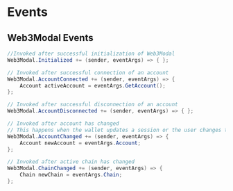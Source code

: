 # Events

## Web3Modal Events

```csharp
//Invoked after successful initialization of Web3Modal
Web3Modal.Initialized += (sender, eventArgs) => { };

// Invoked after successful connection of an account
Web3Modal.AccountConnected += (sender, eventArgs) => {
    Account activeAccount = eventArgs.GetAccount();
};

// Invoked after successful disconnection of an account
Web3Modal.AccountDisconnected += (sender, eventArgs) => { };

// Invoked after account has changed
// This happens when the wallet updates a session or the user changes the active chain.
Web3Modal.AccountChanged += (sender, eventArgs) => {
    Account newAccount = eventArgs.Account;
};

// Invoked after active chain has changed
Web3Modal.ChainChanged += (sender, eventArgs) => {
    Chain newChain = eventArgs.Chain;
};
```
